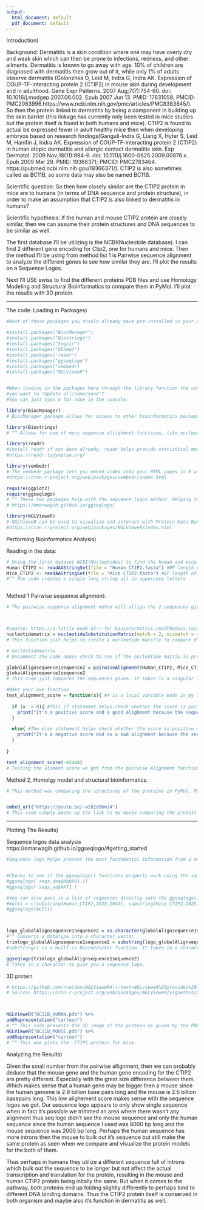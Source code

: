 ---
output:
  html_document: default
  pdf_document: default
---
Introduction)

Background:
Dermatitis is a skin condition where one may have overly dry and weak skin which can then be prone to infections, redness, and other ailments. Dermatitis is known to go away with age. 10% of children are diagnosed with dermatitis then grow out of it, while only 1% of adults observe dermatitis (Golonzhka O, Leid M, Indra G, Indra AK. Expression of COUP-TF-interacting protein 2 (CTIP2) in mouse skin during development and in adulthood. Gene Expr Patterns. 2007 Aug;7(7):754-60. doi: 10.1016/j.modgep.2007.06.002. Epub 2007 Jun 13. PMID: 17631058; PMCID: PMC2063996.https://www.ncbi.nlm.nih.gov/pmc/articles/PMC8383845/). So then the protein linked to dermatitis by being a component in building up the skin barrier (this linkage has currently only been tested in mice studies but the protein itself is found in both humans and mice). CTIP2 is found to actual be expressed fewer in adult healthy mice then when developing embryos based on research findings(Ganguli-Indra G, Liang X, Hyter S, Leid M, Hanifin J, Indra AK. Expression of COUP-TF-interacting protein 2 (CTIP2) in human atopic dermatitis and allergic contact dermatitis skin. Exp Dermatol. 2009 Nov;18(11):994-6. doi: 10.1111/j.1600-0625.2009.00876.x. Epub 2009 Mar 29. PMID: 19366371; PMCID: PMC2783464. https://pubmed.ncbi.nlm.nih.gov/19366371/). CTIP2 is also sometimes called as BC11B, so some data may also be named BC11B.

Scientific question:
So then how closely similar are the CTIP2 protein in mice are to humans (in terms of DNA sequence and protein structure), in order to make an assumption that CTIP2 is also linked to dermatitis in humans?

Scientific hypothesis:
If the human and mouse CTIP2 protein are closely similar, then we can assume their protein structures and DNA sequences to be similar as well.

The first database I'll be utilizing is the NCBI(Nucleotide database). I can find 2 different gene encoding for Ctip2, one for humans and mice. Then the method I'll be using from method list 1 is Pairwise sequence alignment to analyze the different genes to see how similar they are. I'll plot the results on a Sequence Logos. 

Next I'll USE swiss to find the different proteins PDB files and use Homology Modeling and Structural Bioinformatics to compare them in PyMol. I'll plot the results with 3D protein.


-----------------------------------------------------

The code:
Loading in Packages)
```{r}
#Most of these packages you should already have pre-installed in your R-studio. If not you can  uncomment the line below to install said packages first and then you are able to load them in with the library function.

#install.packages("BiocManager")
#install.packages("Biostrings")
#install.packages("Seqnir")
#install.packages("DESeq2")
#install.packages('readr')
#install.packages("ggseqlogo")
#install.packages("vembedr)
#install.packages("NGLVieweR")


#When loading in the packages here through the library function the console may asked whether
#you want to "Update all/some/none"?
#You can just type n for none in the console:

library(BiocManager)
# BiocManager package allows for access to other bioinformatics packages within BiocManager. Able to access various statistical analysis's and genomic data. It helps install other package aa well like MSA. https://cran.r-project.org/web/packages/BiocManager/vignettes/BiocManager.html 

library(Biostrings)
# ^^ Allows for use of many sequence allighmnet functions, like nucleotideSubsitutionMatrix(). I used this packae with my methos 1 of pairwise allighment method. https://bioconductor.org/packages/release/bioc/html/Biostrings.html

library(readr)
#install readr if not done already, readr helps provide statistical methods. It's a way to quicly read in rectanglar data and other files like CSV and TSV files.Able to parse many datatypes.
#https://readr.tidyverse.org/

library(vembedr)
# The vembedr package lets you embed video into your HTML pages in R with the embed_url() function. Not much else to say. I uses this to show my comparison movie of the two protein structures of CTIP2.
#https://cran.r-project.org/web/packages/vembedr/index.html

require(ggplot2)
require(ggseqlogo)
# ^^ These two packages help with the sequence logos method. Helping take in multiple sequence alignments and then spitting out the derived seq logos from them. Can either take in pariwise or multiple sequence alignments but they must be in a character vector.
# https://omarwagih.github.io/ggseqlogo/

library(NGLVieweR)
# NGLVieweR can be used to visualize and interact with Protein Data Bank (PDB) and structural files in R. It includes a set of API functions to manipulate the viewer after creation in Shiny. Able to apply filters like sticks and mesh on the 3d visualization.
#https://cran.r-project.org/web/packages/NGLVieweR/index.html
```


Performing Bioinformatics Analysis)

Reading in the data:
```{r}
# Using the first dataset NCBI(Nucleotides) to find the human and mice genes of CTIP2 as fasta files and then reading them in. This is creating all global variables here which I access throughout my code at various points:
Human_CTIP2 <- readAAStringSet(file = "Human CTIP2.fasta") #BP length of 8525 #https://www.ncbi.nlm.nih.gov/nuccore/NM_001282237.2
Mice_CTIP2 <- readAAStringSet(file = "Mice CTIP2.fasta") #BP length of 2697 #https://www.ncbi.nlm.nih.gov/nuccore/AF186019.1
#^^ The code creates a single long string all in uppercase letters



```

Method 1 Pairwise sequence alignment:
```{r}
# The pairwise sequence alignment mehod will allign the 2 sequences give to the best match, then calcualting a score based on that new allignment with it adding to the score everythime there is a match or subtracting from everytime their isn't.



#source: https://a-little-book-of-r-for-bioinformatics.readthedocs.io/en/latest/src/chapter4.html
nucleotidematrix = nucleotideSubstitutionMatrix(match = 2, mismatch = -1, baseOnly = TRUE)
# This function just helps to create a nucleotide matirix to compare different nucleotide, which we'll use later when preforming pairwaise sequence allighment on the DNA of CTIP2 in both mice and humans down below.

# nucleotidematrix
# Uncomment the code above check to see if the nucleotide matrix is properly made and has ACTG.

globalAlignsequence1sequence2 = pairwiseAlignment(Human_CTIP2, Mice_CTIP2, substitutionMatrix = nucleotidematrix, gapOpening = -2, gapExtension = -8, scoreOnly = FALSE)
globalAlignsequence1sequence2
# This code just compares the sequences given. It takes in a singular long string as the sequence and also the the nucelotide  as a matrix in order to compare them. The it spits out best alignment pattern and a score.

#Make your own function
test_alignment_score = function(x){ #X is a local variable made in my function and can only be accessed within the function.
  
  if (x  > 0){ #This if statement helps check whether the score is positive or not.
    print("It's a positive score and a good alighment because the sequences are similar")
  }

  else{ #The else statement helps check whether the score is positive or not.
    print("It's a negative score and so a bad alighment because the sequences aren't similar")
  }
  
}
```
```{r}
test_alignment_score(-42444)
# Testing the aliment score we got from the pairwise Alignment function in the code chunk above. I input the score that was give to me for the aliment score of the CTIP2 comparison.
```


Method 2, Homolgy model and structural bioinformatics.
```{r}
# This method was comparing the structures of the proteins in PyMol. Making not of any observations for where their were differences or similarities.


embed_url("https://youtu.be/-wZdZdDbmi4")
# This code simply opens up the link to my movie comparing the protein structures of CTIP2 in both humans and mice
```


---------------------------------------------------------
Plotting The Results)

Sequence logos data analysis
https://omarwagih.github.io/ggseqlogo/#getting_started
```{r}
#Sequence logo helps present the most fundamental information from a multiple alignment. With hight of the character correlating to conservation of that nucleotide in that alighment column and width of that character representing the abundance of that nucelotide in that alignment column


#Checks to see if the ggseqlogo() functions properly work using the sample data given in the package.
#ggseqlogo( seqs_dna$MA0001.1)
#ggseqlogo( seqs_aa$AKT1 )

#You can also pass in a list of sequences directly into the ggseqlogo() function to get a seq logo so long as the sequences are of the same length.
#multi = c(substring(Human_CTIP2,1025,1040), substring(Mice_CTIP2,1025,1040))
#ggseqlogo(multi)



logo_globalAlignsequence1sequence2 = as.character(globalAlignsequence1sequence2)
#^^ Converts a datatype into a character vector
trimlogo_globalAlignsequence1sequence2 = substring(logo_globalAlignsequence1sequence2,1000,1025)
#substring() is a built-in Bioconductor function. It takes in a character vector and helps trim it down to the specified parameters.

ggseqlogo(trimlogo_globalAlignsequence1sequence2)
# Takes in a character to give you a sequence logo.
```




3D protein
```{r}
# https://github.com/nvelden/NGLVieweR#:~:text=NGLvieweR%20provides%20an%20R%20interface,in%20R%20and%20Shiny%20applications.
# Source: https://cran.r-project.org/web/packages/NGLVieweR/vignettes/NGLVieweR.html



NGLVieweR("BC11B_HUMAN.pdb") %>%
addRepresentation("cartoon")
# ^^ This code presents the 3D image of the protein as given by the PDB file. This once plots the protein of human CTIP2. Rmber CTIP2 is also sometimes referred to as BC11B.
NGLVieweR("BC11B_MOUSE.pdb") %>%
addRepresentation("cartoon")
# ^^ This one plots the  CTIP2 protein for mice.

```

Analyzing the Results)

Given the small number from the pairwise allignment, then we can probably deduce that the mouse gene and the human gene encoding for the CTIP2 are pretty different. Especially with the great size difference between them. Which makes sense that a human gene may be bigger then a mouse since the human genome is 2.9 billion base pairs long and the mouse is 2.5 billion basepairs long. This low alighement score makes sense with the sequence logos we got. Our sequence logo appears to only show single sequence when in fact it's possible we trimmed an area where there wasn't any alignment thus seq logo didn't see the mouse sequence and only the human sequence since the human sequence I used was 8000 bp long and the mouse sequence was 2000 bp long. Perhaps the human sequence has more introns then the mouse to bulk out it's sequence but still make the same protein as seen when we compare and visualize the protein models for the both of them.

Thus perhaps in humans they utilize a different sequence full of introns which bulk out the sequence to be longer but not affect the actual transcription and translation for the protein, resulting in the mouse and human CTIP2 protein being initally the same. But when it comes to the pathway, both proteins end up folding slightly differently to perhaps bind to different DNA binding domains. Thus the CTIP2 protein itself is conserved in both organism and maybe also it's function in dermatitis as well. 
